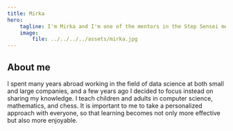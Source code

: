 ```yaml
---
title: Mirka
hero:
    tagline: I'm Mirka and I'm one of the mentors in the Step Sensei mentor program. I'm happy to help you throughout the program.
    image:
        file: ../../../../assets/mirka.jpg
---
```


## About me
I spent many years abroad working in the field of data science at both small and large companies, and a few years ago I decided to focus instead on sharing my knowledge. I teach children and adults in computer science, mathematics, and chess. It is important to me to take a personalized approach with everyone, so that learning becomes not only more effective but also more enjoyable.
